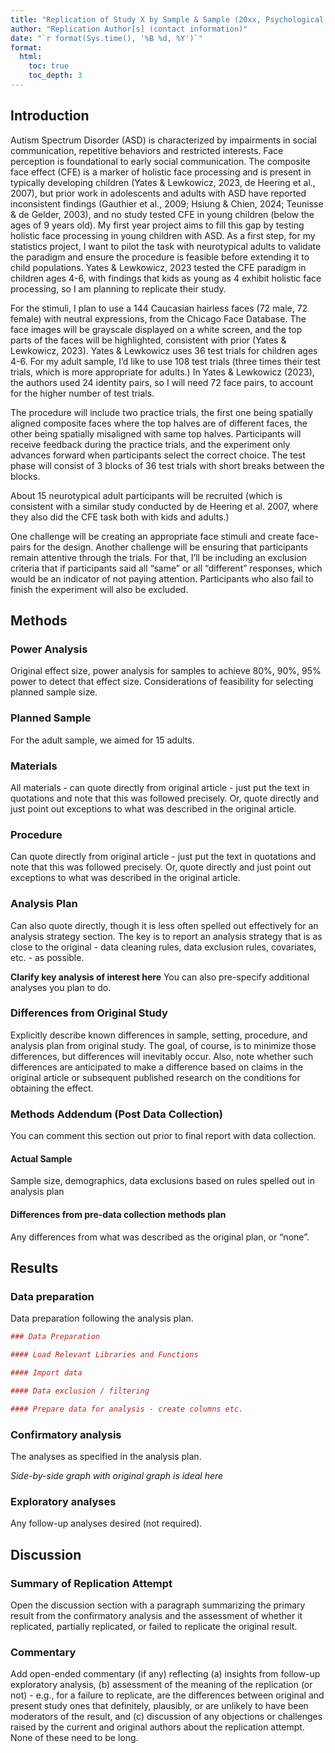 ```yaml
---
title: "Replication of Study X by Sample & Sample (20xx, Psychological Science)"
author: "Replication Author[s] (contact information)"
date: "`r format(Sys.time(), '%B %d, %Y')`"
format:
  html:
    toc: true
    toc_depth: 3
---
```


<!-- Replication reports should all use this template to standardize reporting across projects.  These reports will be public supplementary materials that accompany the summary report(s) of the aggregate results. -->

## Introduction

Autism Spectrum Disorder (ASD) is characterized by impairments in social communication, repetitive behaviors and restricted interests. Face perception is foundational to early social communication. The composite face effect (CFE) is a marker of holistic face processing and is present in typically developing children (Yates & Lewkowicz, 2023, de Heering et al., 2007), but prior work in adolescents and adults with ASD have reported inconsistent findings (Gauthier et al., 2009; Hsiung & Chien, 2024; Teunisse & de Gelder, 2003), and no study tested CFE in young children (below the ages of 9 years old). My first year project aims to fill this gap by testing holistic face processing in young children with ASD. As a first step, for my statistics project, I want to pilot the task with neurotypical adults to validate the paradigm and ensure the procedure is feasible before extending it to child populations. Yates & Lewkowicz, 2023 tested the CFE paradigm in children ages 4-6, with findings that kids as young as 4 exhibit holistic face processing, so I am planning to replicate their study.

For the stimuli, I plan to use a 144 Caucasian hairless faces (72 male, 72 female) with neutral expressions, from the Chicago Face Database. The face images will be grayscale displayed on a white screen, and the top parts of the faces will be highlighted, consistent with prior (Yates & Lewkowicz, 2023). Yates & Lewkowicz uses 36 test trials for children ages 4-6. For my adult sample, I’d like to use 108 test trials (three times their test trials, which is more appropriate for adults.) In Yates & Lewkowicz (2023), the authors used 24 identity pairs, so I will need 72 face pairs, to account for the higher number of test trials.

The procedure will include two practice trials, the first one being spatially aligned composite faces where the top halves are of different faces, the other being spatially misaligned with same top halves. Participants will receive feedback during the practice trials, and the experiment only advances forward when participants select the correct choice. The test phase will consist of 3 blocks of 36 test trials with short breaks between the blocks.

About 15 neurotypical adult participants will be recruited (which is consistent with a similar study conducted by de Heering et al. 2007, where they also did the CFE task both with kids and adults.)

One challenge will be creating an appropriate face stimuli and create face-pairs for the design. Another challenge will be ensuring that participants remain attentive through the trials. For that, I’ll be including an exclusion criteria that if participants said all “same” or all “different” responses, which would be an indicator of not paying attention. Participants who also fail to finish the experiment will also be excluded.


## Methods

### Power Analysis

Original effect size, power analysis for samples to achieve 80%, 90%, 95% power to detect that effect size.  Considerations of feasibility for selecting planned sample size.

### Planned Sample

For the adult sample, we aimed for 15 adults.

### Materials

All materials - can quote directly from original article - just put the text in quotations and note that this was followed precisely.  Or, quote directly and just point out exceptions to what was described in the original article.

### Procedure	

Can quote directly from original article - just put the text in quotations and note that this was followed precisely.  Or, quote directly and just point out exceptions to what was described in the original article.

### Analysis Plan

Can also quote directly, though it is less often spelled out effectively for an analysis strategy section.  The key is to report an analysis strategy that is as close to the original - data cleaning rules, data exclusion rules, covariates, etc. - as possible.  

**Clarify key analysis of interest here**  You can also pre-specify additional analyses you plan to do.

### Differences from Original Study

Explicitly describe known differences in sample, setting, procedure, and analysis plan from original study.  The goal, of course, is to minimize those differences, but differences will inevitably occur.  Also, note whether such differences are anticipated to make a difference based on claims in the original article or subsequent published research on the conditions for obtaining the effect.

### Methods Addendum (Post Data Collection)

You can comment this section out prior to final report with data collection.

#### Actual Sample
  Sample size, demographics, data exclusions based on rules spelled out in analysis plan

#### Differences from pre-data collection methods plan
  Any differences from what was described as the original plan, or “none”.


## Results


### Data preparation

Data preparation following the analysis plan.
	
```r
### Data Preparation

#### Load Relevant Libraries and Functions

#### Import data

#### Data exclusion / filtering

#### Prepare data for analysis - create columns etc.
```

### Confirmatory analysis

The analyses as specified in the analysis plan.  

*Side-by-side graph with original graph is ideal here*

### Exploratory analyses

Any follow-up analyses desired (not required).  

## Discussion

### Summary of Replication Attempt

Open the discussion section with a paragraph summarizing the primary result from the confirmatory analysis and the assessment of whether it replicated, partially replicated, or failed to replicate the original result.  

### Commentary

Add open-ended commentary (if any) reflecting (a) insights from follow-up exploratory analysis, (b) assessment of the meaning of the replication (or not) - e.g., for a failure to replicate, are the differences between original and present study ones that definitely, plausibly, or are unlikely to have been moderators of the result, and (c) discussion of any objections or challenges raised by the current and original authors about the replication attempt.  None of these need to be long.
